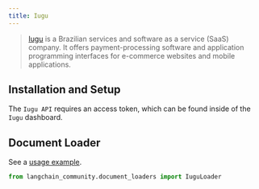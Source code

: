 ```yaml
---
title: Iugu
---
```


>[Iugu](https://www.iugu.com/) is a Brazilian services and software as a service (SaaS)
> company. It offers payment-processing software and application programming
> interfaces for e-commerce websites and mobile applications.


## Installation and Setup

The `Iugu API` requires an access token, which can be found inside of the `Iugu` dashboard.


## Document Loader

See a [usage example](/oss/integrations/document_loaders/iugu).

```python
from langchain_community.document_loaders import IuguLoader
```
